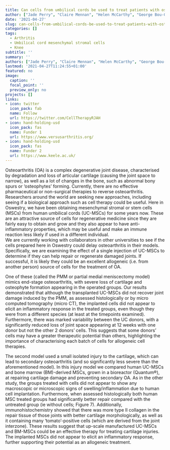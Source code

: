 ```yaml
---
title: Can cells from umbilical cords be used to treat patients with osteoarthritis?
author: ["Jade Perry", "Claire Mennan", "Helen McCarthy", "George Bou-Gharios", "Rob Van'T Hof", "Peter Milner", "Cosimo De Bari", "Anke Roelofs", "Karina Wright", "James Richardson", "Sally Roberts"]
date: '2021-04-27'
slug: can-cells-from-umbilical-cords-be-used-to-treat-patients-with-osteoarthritis
categories: []
tags:
  - Arthritis
  - Umbilical cord mesenchymal stromal cells
  - Knee
subtitle: ''
summary: ''
authors: ["Jade Perry", "Claire Mennan", "Helen McCarthy", "George Bou-Gharios", "Rob Van'T Hof", "Peter Milner", "Cosimo De Bari", "Anke Roelofs", "Karina Wright", "James Richardson", "Sally Roberts"]
lastmod: '2021-04-27T11:24:55+01:00'
featured: no
image:
  caption: ''
  focal_point: ''
  preview_only: no
projects: []
links:
- icon: twitter
  icon_pack: fab
  name: Follow
  url: https://twitter.com/CellTherapyRJAH
- icon: hand-holding-usd
  icon_pack: fas
  name: Funder 1
  url: https://www.versusarthritis.org/
- icon: hand-holding-usd
  icon_pack: fas
  name: Funder 2
  url: https://www.keele.ac.uk/
---
```


Osteoarthritis (OA) is a complex degenerative joint disease, characterised by degradation and loss of articular cartilage (causing the joint space to narrow), as well as a lot of changes in the bone, such as abnormal bony spurs or 'osteophytes' forming. 
Currently, there are no effective pharmaceutical or non-surgical therapies to reverse osteoarthritis. Researchers around the world are seeking new approaches, including seeing if a biological approach such as cell therapy could be useful. 
Here in Oswestry, we have been obtaining mesenchymal stromal or stem cells (MSCs) from human umbilical cords (UC-MSCs) for some years now. These are an attractive source of cells for regenerative medicine since they are fairly easy to obtain and grow and they also appear to have anti-inflammatory properties, which may be useful and make an immune reaction less likely if used in a different individual.  
We are currently working with collaborators in other universities to see if the cells prepared here in Oswestry could delay osteoarthritis in their models. 
Specifically, we are examining the effect of a single injection of UC-MSCs to determine if they can help repair or regenerate damaged joints. 
If successful, it is likely they could be an excellent allogeneic (i.e. from another person) source of cells for the treatment of OA.

One of these (called the PMM or partial medial meniscectomy model) mimics end-stage osteoarthritis, with severe loss of cartilage and osteophyte formation appearing in the operated groups. 
Our results demonstrated that although the transplanted UC-MSCs did not recover joint damage induced by the PMM, as assessed histologically or by micro computed tomography (micro CT), the implanted cells did not appear to elicit an inflammatory response in the treated groups, even though they were from a different species (at least at the timepoints examined). 
Furthermore, there was marked variability between the UC donors, with a significantly reduced loss of joint space appearing at 12 weeks with one donor but not the other 2 donors' cells. This suggests that some donors' cells may have a greater therapeutic potential than others, highlighting the importance of characterising each batch of cells for allogeneic cell therapies. 

The second model used a small isolated injury to the cartilage, which can lead to secondary osteoarthritis (and so significantly less severe than the aforementioned model). 
In this injury model we compared human UC-MSCs and bone marrow (BM)-derived MSCs, grown in a bioreactor (Quantum®), at repairing cartilage damage and preventing secondary OA. 
As in the other study, the groups treated with cells did not appear to show any macroscopic or microscopic signs of swelling/inflammation due to human cell implantation. 
Furthermore, when assessed histologically both human MSC treated groups had significantly better repair compared with the untreated group (ie without cells; Figure 7). 
Additionally, immunohistochemistry showed that there was more type II collagen in the repair tissue of those joints with better cartilage morphologically, as well as it containing many 'tomato'-positive cells (which are derived from the joint interzone). 
These results suggest that up-scale manufactured UC-MSCs and BM-MSCs could be an effective therapy for treating cartilage injuries. 
The implanted MSCs did not appear to elicit an inflammatory response, further supporting their potential as an allogeneic treatment. 
